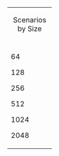 {| cellspacing="3" width="90%" align="center"
|- valign="top" 
|width="90%" colspan="7"|
<center>Scenarios by Size</center>
|-
|
|64
|126
|256
|512
|1024
|2048
|-
|width="8px"|
64

128

256

512

1024

2048
|width="16%"|
[[en/64x64]]

[[en/Scenarios by Size 64x128 64x128]]

[[en/Scenarios by Size 64x256 64x256]]

[[en/Scenarios by Size 64x512 64x512]]

[[en/Scenarios by Size 64x1024 64x1024]]

[[en/Scenarios by Size 64x2048 64x2048]]
|width="16%"|
[[en/Scenarios by Size 126x64 126x64]]

[[en/Scenarios by Size 128x128 128x128]]

[[en/Scenarios by Size 128x256 128x256]]

[[en/Scenarios by Size 128x512 128x512]]

[[en/Scenarios by Size 128x1024 128x1024]]

[[en/Scenarios by Size 128x2048 128x2048]]
|width="16%"|
[[Scenarios_by_Size_256x64] 256x64]]

[[en/Scenarios by Size 256x128 256x128]]

[[en/Scenarios by Size 256x256 256x256]]

[[en/Scenarios by Size 256x512 256x512]]

[[en/Scenarios by Size 256x1024 256x1024]]

[[en/Scenarios by Size 256x2048 256x2048]]
|width="16%"|
[[en/Scenarios by Size 512x64 512x64]]

[[en/Scenarios by Size 512x128 512x128]]

[[en/Scenarios by Size 512x256 512x256]]

[[en/Scenarios by Size 512x512 512x512]]

[[en/Scenarios by Size 512x1024 512x1024]]

[[en/Scenarios by Size 512x2048 512x2048]]
|width="16%"|
[[en/Scenarios by Size 1024x64 1024x64]]

[[en/Scenarios by Size 1024x128 1024x128]]

[[en/Scenarios by Size 1024x256 1024x256]]

[[en/Scenarios by Size 1024x512 1024x512]]

[[en/Scenarios by Size 1024x1024 1024x1024]]

[[en/Scenarios by Size 1024x2048 1024x2048]]
|width="16%"|
[[en/Scenarios by Size 2048x64 2048x64]]

[[en/Scenarios by Size 2048x128 2048x128]]

[[en/Scenarios by Size 2048x256 2048x256]]

[[en/Scenarios by Size 2048x512 2048x512]]

[[en/Scenarios by Size 2048x1024 2048x1024]]

[[en/Scenarios by Size 2048x2048 2048x2048]]
|}